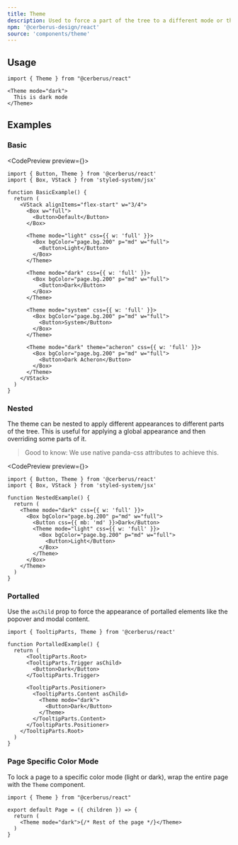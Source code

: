 ```yaml
---
title: Theme
description: Used to force a part of the tree to a different mode or theme.
npm: '@cerberus-design/react'
source: 'components/theme'
---
```



## Usage

```tsx
import { Theme } from "@cerberus/react"
```

```tsx
<Theme mode="dark">
  This is dark mode
</Theme>
```

## Examples

### Basic

<CodePreview preview={<BasicExample />}>
```tsx title="Basic example"
import { Button, Theme } from '@cerberus/react'
import { Box, VStack } from 'styled-system/jsx'

function BasicExample() {
  return (
    <VStack alignItems="flex-start" w="3/4">
      <Box w="full">
        <Button>Default</Button>
      </Box>

      <Theme mode="light" css={{ w: 'full' }}>
        <Box bgColor="page.bg.200" p="md" w="full">
          <Button>Light</Button>
        </Box>
      </Theme>

      <Theme mode="dark" css={{ w: 'full' }}>
        <Box bgColor="page.bg.200" p="md" w="full">
          <Button>Dark</Button>
        </Box>
      </Theme>

      <Theme mode="system" css={{ w: 'full' }}>
        <Box bgColor="page.bg.200" p="md" w="full">
          <Button>System</Button>
        </Box>
      </Theme>

      <Theme mode="dark" theme="acheron" css={{ w: 'full' }}>
        <Box bgColor="page.bg.200" p="md" w="full">
          <Button>Dark Acheron</Button>
        </Box>
      </Theme>
    </VStack>
  )
}
```
</CodePreview>

### Nested

The theme can be nested to apply different appearances to different parts of the
tree. This is useful for applying a global appearance and then overriding some
parts of it.

> Good to know: We use native panda-css attributes to achieve this.

<CodePreview preview={<NestedExample />}>
```tsx title="Nested example"
import { Button, Theme } from '@cerberus/react'
import { Box, VStack } from 'styled-system/jsx'

function NestedExample() {
  return (
    <Theme mode="dark" css={{ w: 'full' }}>
      <Box bgColor="page.bg.200" p="md" w="full">
        <Button css={{ mb: 'md' }}>Dark</Button>
        <Theme mode="light" css={{ w: 'full' }}>
          <Box bgColor="page.bg.200" p="md" w="full">
            <Button>Light</Button>
          </Box>
        </Theme>
      </Box>
    </Theme>
  )
}
```
</CodePreview>

### Portalled

Use the `asChild` prop to force the appearance of portalled elements like the
popover and modal content.

```tsx title="Portalled example" {10}
import { TooltipParts, Theme } from '@cerberus/react'

function PortalledExample() {
  return (
      <TooltipParts.Root>
      <TooltipParts.Trigger asChild>
        <Button>Dark</Button>
      </TooltipParts.Trigger>

      <TooltipParts.Positioner>
        <TooltipParts.Content asChild>
          <Theme mode="dark">
            <Button>Dark</Button>
          </Theme>
        </TooltipParts.Content>
      </TooltipParts.Positioner>
    </TooltipParts.Root>
  )
}
```

### Page Specific Color Mode

To lock a page to a specific color mode (light or dark), wrap the entire page
with the `Theme` component.

```tsx title="page.tsx"
import { Theme } from "@cerberus/react"

export default Page = ({ children }) => {
  return (
    <Theme mode="dark">{/* Rest of the page */}</Theme>
  )
}
```